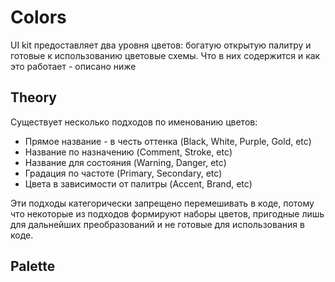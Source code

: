 
<Meta title="Tokens/Colors" />

# Colors

UI kit предоставляет два уровня цветов: богатую открытую палитру и готовые к использованию цветовые схемы. Что в них содержится и как это работает - описано ниже

## Theory

Существует несколько подходов по именованию цветов:

- Прямое название - в честь оттенка (Black, White, Purple, Gold, etc)
- Название по назначению (Comment, Stroke, etc)
- Название для состояния (Warning, Danger, etc)
- Градация по частоте (Primary, Secondary, etc)
- Цвета в зависимости от палитры (Accent, Brand, etc)

Эти подходы категорически запрещено перемешивать в коде, потому что некоторые из подходов формируют наборы цветов, пригодные лишь для дальнейших преобразований и не готовые для использования в коде.

## Palette

<ColorsPalette />
